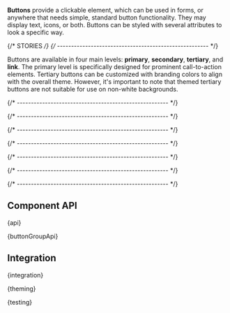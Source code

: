 

<Meta of={ButtonStories} />

<StoryHeading of={ButtonStories.Basic} hidden></StoryHeading>

<Banner of={ButtonStories} />

<Lead>**Buttons** provide a clickable element, which can be used in forms, or anywhere that needs simple, standard button
  functionality. They may display text, icons, or both. Buttons can be styled with several attributes to look a specific
  way.</Lead>

<Canvas of={ButtonStories.Basic} sourceState="shown" />

<PlaygroundBar of={ButtonStories.Basic}></PlaygroundBar>

{/* STORIES */}
{/* ------------------------------------------------------ */}

<StoryHeading of={ButtonStories.Variants}></StoryHeading>

Buttons are available in four main levels: **primary**, **secondary**, **tertiary**, and **link**. The primary level is specifically designed for prominent call-to-action elements.
Tertiary buttons can be customized with branding colors to align with the overall theme. However, it's important to note that themed tertiary buttons
are not suitable for use on non-white backgrounds.

<Canvas of={ButtonStories.Variants} sourceState="shown" />

{/* ------------------------------------------------------ */}

<StoryHeading of={ButtonStories.States}></StoryHeading>

<Canvas of={ButtonStories.States} sourceState="shown" />

{/* ------------------------------------------------------ */}

<StoryHeading of={ButtonStories.AlertButtons}></StoryHeading>

<Canvas of={ButtonStories.AlertButtons} sourceState="shown" />

{/* ------------------------------------------------------ */}

<StoryHeading of={ButtonStories.SquareButtons}></StoryHeading>

<Canvas of={ButtonStories.SquareButtons} sourceState="shown" />

{/* ------------------------------------------------------ */}

<StoryHeading of={ButtonStories.ButtonGroup}></StoryHeading>

<Canvas of={ButtonStories.ButtonGroup} sourceState="shown" />

{/* ------------------------------------------------------ */}

<StoryHeading of={ButtonStories.Link}></StoryHeading>

<Canvas of={ButtonStories.Link} sourceState="shown" />

{/* ------------------------------------------------------ */}

<StoryHeading of={ButtonStories.NativeButton}></StoryHeading>

<Canvas of={ButtonStories.NativeButton} sourceState="shown" />

{/* ------------------------------------------------------ */}

<StoryHeading of={ButtonStories.NativeLink}></StoryHeading>

<Canvas of={ButtonStories.NativeLink} sourceState="shown" />

## Component API


<Markdown>{api}</Markdown>


<Markdown>{buttonGroupApi}</Markdown>

## Integration


<Markdown>{integration}</Markdown>


<Markdown>{theming}</Markdown>


<Markdown>{testing}</Markdown>
